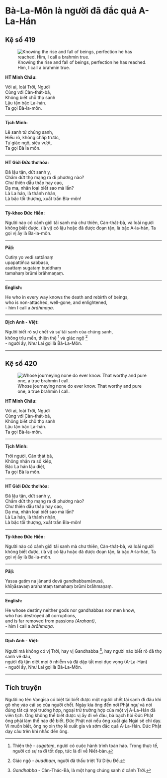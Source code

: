 # Bà-La-Môn là người đã đắc quả A-La-Hán {- #ba-la-mon-la-nguoi-da-dac-qua-a-la-han}

## Kệ số 419 {- #ke-so-419}

![Knowing the rise and fall of beings, perfection he has reached. Him, I call a brahmin true.](images/kinh-phap-cu-ke-so-419-dhammapada-verse-419.jpg){fig-align="center" .lightbox}

**HT Minh Châu:**

Với ai, loài Trời, Người  
Cùng với Càn-thát-bà,  
Không biết chỗ thọ sanh  
Lậu tận bậc La-hán.  
Ta gọi Bà-la-môn.  

<hr class="divider">

**Tịch Minh:**

Lẽ sanh tử chúng sanh,  
Hiểu rõ, không chấp trước,  
Tự giác ngộ, siêu vượt,  
Ta gọi Bà la môn.  

<hr class="divider">

**HT Giới Đức thơ hóa:**

Ðã lậu tận, dứt sanh y,  
Chấm dứt thọ mạng ra đi phương nào?  
Chư thiên dẫu thấp hay cao,  
Dạ ma, nhân loại biết sao mà lần?  
Là La hán, là thánh nhân,  
Là bậc tối thượng, xuất trần Bla-môn!  

<hr class="divider">

**Tỳ-kheo Đức Hiền:**

Người nào có cảnh giới tái sanh mà chư thiên, Càn-thát-bà, và loài người không biết được, (là vị) có lậu hoặc đã được đoạn tận, là bậc A-la-hán, Ta gọi vị ấy là Bà-la-môn.  

<hr class="divider">

**Pāḷi:**

Cutiṃ yo vedi sattānaṃ  
upapattiñca sabbaso,  
asattaṃ sugataṃ buddhaṃ  
tamahaṃ brūmi brāhmaṇaṃ.  

<hr class="divider">

**English:**

He who in every way knows the death and rebirth of beings,  
who is non-attached, well-gone, and enlightened,  
- him I call a *brāhmaṇa*.  

<hr class="divider">

**Dịch Anh - Việt:**

Người biết rõ sự chết và sự tái sanh của chúng sanh,  
không trìu mến, thiện thệ [^1] và giác ngộ [^2]  
- người ấy, Như Lai gọi là Bà-La-Môn.  

<hr class="divider">

## Kệ số 420 {- #ke-so-420}

![Whose journeying none do ever know. That worthy and pure one, a true brahmin I call.](images/kinh-phap-cu-ke-so-420-dhammapada-verse-420.jpg){fig-align="center" .lightbox}

**HT Minh Châu:**

Với ai, loài Trời, Người  
Cùng với Càn-thát-bà,  
Không biết chỗ thọ sanh  
Lậu tận bậc La-hán.  
Ta gọi Bà-la-môn.  

<hr class="divider">

**Tịch Minh:**

Trời người, Càn thát bà,  
Không nhận ra số kiếp,  
Bậc La hán lậu diệt,  
Ta gọi Bà la môn.  

<hr class="divider">

**HT Giới Đức thơ hóa:**

Ðã lậu tận, dứt sanh y,  
Chấm dứt thọ mạng ra đi phương nào?  
Chư thiên dẫu thấp hay cao,  
Dạ ma, nhân loại biết sao mà lần?  
Là La hán, là thánh nhân,  
Là bậc tối thượng, xuất trần Bla-môn!  

<hr class="divider">

**Tỳ-kheo Đức Hiền:**

Người nào có cảnh giới tái sanh mà chư thiên, Càn-thát-bà, và loài người không biết được, (là vị) có lậu hoặc đã được đoạn tận, là bậc A-la-hán, Ta gọi vị ấy là Bà-la-môn.  

<hr class="divider">

**Pāḷi:**

Yassa gatiṃ na jānanti devā gandhabbamānusā,  
khīṇāsavaṃ arahantaṃ tamahaṃ brūmi brāhmaṇaṃ.  

<hr class="divider">

**English:**

He whose destiny neither gods nor gandhabbas nor men know,  
who has destroyed all corruptions,  
and is far removed from passions *(Arahant)*,  
- him I call a *brāhmaṇa*.  

<hr class="divider">

**Dịch Anh - Việt:**

Người mà không có vị Trời, hay vị Gandhabba [^3], hay người nào biết rõ đã thọ sanh về đâu,  
người đã tận diệt mọi ô nhiễm và đã dập tắt mọi dục vọng (A-La-Hán)  
- người ấy, Như Lai gọi là Bà-La-Môn.  

<hr class="divider">

## Tích truyện {- #tich-truyen}

Người nọ tên Vangīsa có biệt tài biết được một người chết tái sanh đi đâu khi gõ nhẹ vào cái sọ của người chết. Ngày kia ông đến nơi Phật ngự và nói đúng tất cả mọi trường hợp, ngoại trừ trường hợp của một vị A-La-Hán đã viên tịch. Ông không thể biết được vị ấy đi về đâu, bà bạch hỏi Ðức Phật ông phải làm thế nào để biết. Ðức Phật nói nếu ông xuất gia Ngài sẽ chỉ dạy. Vì muốn biết, ông nọ xin thọ lễ xuất gia và sớm đắc quả A-La-Hán. Ðức Phật dạy câu trên khi nhắc đến ông.


[^1]: Thiện thệ - *sugataṃ*, người có cuộc hành trình toàn hảo. Trong thực tế, người có sự ra đi tốt đẹp, tức là đi về Niết-bàn.

[^2]: Giác ngộ - *buddhaṃ*, người đã thấu triệt Tứ Diệu Ðế.

[^3]: *Gandhabba* - Càn-Thác-Bà, là một hạng chúng sanh ở cảnh Trời.
